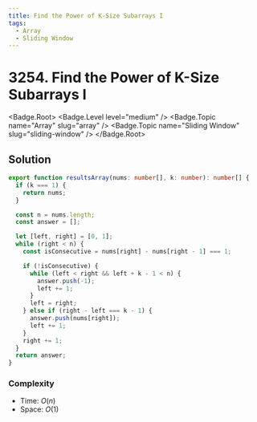 ```yaml
---
title: Find the Power of K-Size Subarrays I
tags:
  - Array
  - Sliding Window
---
```


# 3254. Find the Power of K-Size Subarrays I

<Badge.Root>
  <Badge.Level level="medium" />
  <Badge.Topic name="Array" slug="array" />
  <Badge.Topic name="Sliding Window" slug="sliding-window" />
</Badge.Root>

## Solution

```typescript filename="solution.ts" copy
export function resultsArray(nums: number[], k: number): number[] {
  if (k === 1) {
    return nums;
  }

  const n = nums.length;
  const answer = [];

  let [left, right] = [0, 1];
  while (right < n) {
    const isConsecutive = nums[right] - nums[right - 1] === 1;

    if (!isConsecutive) {
      while (left < right && left + k - 1 < n) {
        answer.push(-1);
        left += 1;
      }
      left = right;
    } else if (right - left === k - 1) {
      answer.push(nums[right]);
      left += 1;
    }
    right += 1;
  }
  return answer;
}
```

### Complexity

- Time: $O(n)$
- Space: $O(1)$

<ProblemLink
  codingSite="leetcode"
  href="https://leetcode.com/problems/find-the-power-of-k-size-subarrays-i"
  title="Find the Power of K-Size Subarrays I"
/>
